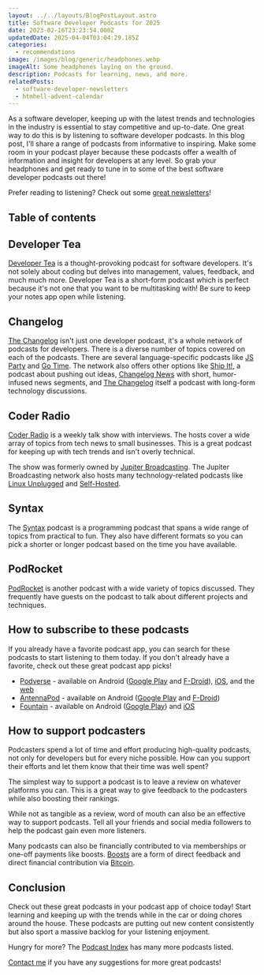 ```yaml
---
layout: ../../layouts/BlogPostLayout.astro
title: Software Developer Podcasts for 2025
date: 2023-02-16T23:23:54.000Z
updatedDate: 2025-04-04T03:04:29.185Z
categories:
  - recommendations
image: /images/blog/generic/headphones.webp
imageAlt: Some headphones laying on the ground.
description: Podcasts for learning, news, and more.
relatedPosts:
  - software-developer-newsletters
  - htmhell-advent-calendar
---
```

<ImageAttrib attrib="Image by freepik" link="https://www.freepik.com/free-photo/modern-wireless-earphones-with-case-displayed-round-podium-with-soft-shadows_69787397.htm" />

As a software developer, keeping up with the latest trends and technologies in the
industry is essential to stay competitive and up-to-date. One great way to do this
is by listening to software developer podcasts. In this blog post, I'll share a range
of podcasts from informative to inspiring. Make some room in your podcast player
because these podcasts offer a wealth of information and insight for developers
at any level. So grab your headphones and get ready to tune in to some of the
best software developer podcasts out there!

Prefer reading to listening? Check out some [great newsletters](/blog/software-developer-newsletters/)!

<RandomSupport />

## Table of contents

## Developer Tea

<NewsletterForm />

[Developer Tea](https://developertea.com) is a thought-provoking podcast for
software developers. It's not solely about coding but delves into management,
values, feedback, and much much more. Developer Tea is a short-form podcast which
is perfect because it's not one that you want to be multitasking with! Be sure
to keep your notes app open while listening.

## Changelog

[The Changelog](https://changelog.com/) isn't just one developer podcast,
it's a whole network of podcasts for developers. There is a diverse number of
topics covered on each of the podcasts. There are several language-specific podcasts
like [JS Party](https://changelog.com/jsparty) and [Go Time](https://changelog.com/gotime).
The network also offers other options like [Ship It!](https://changelog.com/shipit), a
podcast about pushing out ideas, [Changelog News](https://changelog.com/news) with
short, humor-infused news segments, and [The Changelog](https://changelog.com/podcast) itself
a podcast with long-form technology discussions.

<Ad />

## Coder Radio

[Coder Radio](https://www.jupiterbroadcasting.com/show/coder-radio/) is a weekly talk show
with interviews. The hosts cover a
wide array of topics from tech news to small businesses. This is a great podcast
for keeping up with tech trends and isn't overly technical.

The show was formerly owned by [Jupiter Broadcasting](https://www.jupiterbroadcasting.com/).
The Jupiter Broadcasting network also hosts many
technology-related podcasts like [Linux Unplugged](https://www.jupiterbroadcasting.com/show/linux-unplugged/)
and [Self-Hosted](https://www.jupiterbroadcasting.com/show/self-hosted/).

## Syntax

The [Syntax](https://syntax.fm/) podcast is a programming podcast that spans a wide
range of topics from practical to fun. They also have different formats so you can
pick a shorter or longer podcast based on the time you have available.

<Ad />

## PodRocket

[PodRocket](https://podrocket.logrocket.com/) is another podcast with a wide variety
of topics discussed. They frequently have guests on the podcast to talk about
different projects and techniques.

## How to subscribe to these podcasts

If you already have a favorite podcast app, you can search for these podcasts to
start listening to them today. If you don't already have a favorite, check out
these great podcast app picks!

- [Podverse](https://podverse.fm/) - available on Android ([Google Play](https://play.google.com/store/apps/details?id=com.podverse) and [F-Droid](https://f-droid.org/en/packages/com.podverse.fdroid/)), [iOS](https://apps.apple.com/us/app/podverse/id1390888454?mt=8), and the [web](https://podverse.fm/)
- [AntennaPod](https://antennapod.org/) - available on Android ([Google Play](https://play.google.com/store/apps/details?id=de.danoeh.antennapod) and [F-Droid](https://f-droid.org/packages/de.danoeh.antennapod/))
- [Fountain](https://www.fountain.fm/) - available on Android ([Google Play](https://play.google.com/store/apps/details?id=fm.fountain.apps)) and [iOS](https://apps.apple.com/gb/app/fountain-podcasts/id1576394424)

## How to support podcasters

Podcasters spend a lot of time and effort producing high-quality podcasts, not only
for developers but for every niche possible. How can you support their efforts
and let them know that their time was well spent?

The simplest way to support a podcast is to leave a review on whatever platforms
you can. This is a great way to give feedback to the podcasters while also boosting
their rankings.

While not as tangible as a review, word of mouth can also be an effective way to
support podcasts. Tell all your friends and social media followers to help the
podcast gain even more listeners.

Many podcasts can also be financially contributed to via memberships or one-off
payments like boosts. [Boosts](https://www.jupiterbroadcasting.com/boost/) are a
form of direct feedback and direct financial contribution via [Bitcoin](https://bitcoin.org/).

## Conclusion

Check out these great podcasts in your podcast app of choice today! Start learning
and keeping up with the trends while in the car or doing chores around the house.
These podcasts are putting out new content consistently but also sport a massive
backlog for your listening enjoyment.

Hungry for more? The [Podcast Index](https://podcastindex.org/search?q=software+developer)
has many more podcasts listed.

[Contact me](/#contact) if you have any suggestions for more great podcasts!
